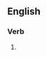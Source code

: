 ==English==

===Verb===
{{head|en|verb form}}

# {{present participle of|Hellenize|lang=en|nocat=1}}
